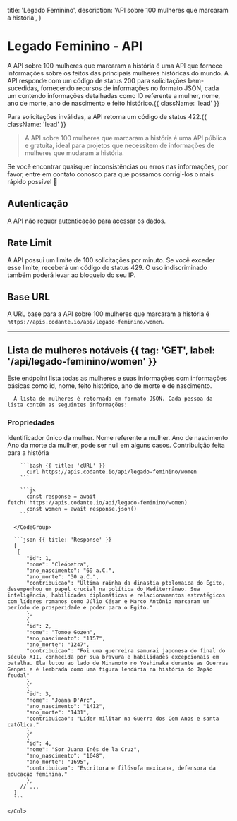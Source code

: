   title: 'Legado Feminino',
  description: 'API sobre 100 mulheres que marcaram a história',
}

# Legado Feminino - API

A API sobre 100 mulheres que marcaram a história é uma API que fornece informações sobre os feitos das principais mulheres históricas do mundo. A API responde com um código de status 200 para solicitações bem-sucedidas, fornecendo recursos de informações no formato JSON, cada um contendo informações detalhadas como ID referente a mulher, nome, ano de morte, ano de nascimento e feito histórico.{{ className: 'lead' }}

Para solicitações inválidas, a API retorna um código de status 422.{{ className: 'lead' }}

> A API sobre 100 mulheres que marcaram a história é uma API pública e gratuita, ideal para projetos que necessitem de informações de mulheres que mudaram a história.

Se você encontrar quaisquer inconsistências ou erros nas informações, por favor, entre em contato conosco para que possamos corrigi-los o mais rápido possível 🚀

## Autenticação

A API não requer autenticação para acessar os dados.

## Rate Limit

A API possui um limite de 100 solicitações por minuto. Se você exceder esse limite, receberá um código de status 429. O uso indiscriminado também poderá levar ao bloqueio do seu IP.

## Base URL

A URL base para a API sobre 100 mulheres que marcaram a história é `https://apis.codante.io/api/legado-feminino/women`.

---

## Lista de mulheres notáveis {{ tag: 'GET', label: '/api/legado-feminino/women' }}

Este endpoint lista todas as mulheres e suas informações com informações básicas como id, nome, feito histórico, ano de morte e de nascimento.

<Row>
  <Col>
  
      A lista de mulheres é retornada em formato JSON. Cada pessoa da lista contém as seguintes informações:

  ### Propriedades

<Properties>
  <Property name="id" type="integer">
    Identificador único da mulher.
  </Property>
  <Property name="nome" type="string">
    Nome referente a mulher.
  </Property>
  <Property name="ano_nascimento" type="string">
    Ano de nascimento
  </Property>
  <Property name="ano_morte" type="string">
    Ano da morte da mulher, pode ser null em alguns casos.
  </Property>
  <Property name="contribuicao" type="string">
    Contribuição feita para a história
  </Property>
</Properties>

  </Col>
  <Col sticky>
    <CodeGroup title="Request" tag="GET" label="/api/legado-feminino/women">

        ```bash {{ title: 'cURL' }}
          curl https://apis.codante.io/api/legado-feminino/women
        ```

        ```js
          const response = await fetch('https://apis.codante.io/api/legado-feminino/women)
          const women = await response.json()
        ```

      </CodeGroup>

      ```json {{ title: 'Response' }}
      [
       {
          "id": 1,
          "nome": "Cleópatra",
          "ano_nascimento": "69 a.C.",
          "ano_morte": "30 a.C.",
          "contribuicao": "Última rainha da dinastia ptolomaica do Egito, desempenhou um papel crucial na política do Mediterrâneo. Sua inteligência, habilidades diplomáticas e relacionamentos estratégicos com líderes romanos como Júlio César e Marco Antônio marcaram um período de prosperidade e poder para o Egito."
          },
          {
          "id": 2,
          "nome": "Tomoe Gozen",
          "ano_nascimento": "1157",
          "ano_morte": "1247",
          "contribuicao": "Foi uma guerreira samurai japonesa do final do século XII, conhecida por sua bravura e habilidades excepcionais em batalha. Ela lutou ao lado de Minamoto no Yoshinaka durante as Guerras Genpei e é lembrada como uma figura lendária na história do Japão feudal"
          },
          {
          "id": 3,
          "nome": "Joana D'Arc",
          "ano_nascimento": "1412",
          "ano_morte": "1431",
          "contribuicao": "Líder militar na Guerra dos Cem Anos e santa católica."
          },
          {
          "id": 4,
          "nome": "Sor Juana Inês de la Cruz",
          "ano_nascimento": "1648",
          "ano_morte": "1695",
          "contribuicao": "Escritora e filósofa mexicana, defensora da educação feminina."
          },
        // ...
      ]
      ```

    </Col>
</Row>
